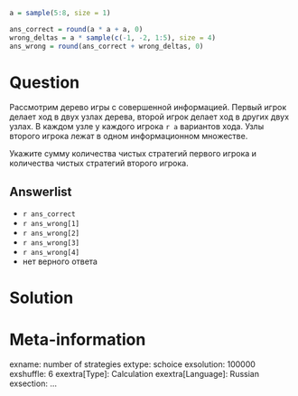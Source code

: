 ```r
a = sample(5:8, size = 1)

ans_correct = round(a * a + a, 0)
wrong_deltas = a * sample(c(-1, -2, 1:5), size = 4)
ans_wrong = round(ans_correct + wrong_deltas, 0)
```

Question
========
Рассмотрим дерево игры с совершенной информацией. 
Первый игрок делает ход в двух узлах дерева, второй игрок делает ход в других двух узлах. 
В каждом узле у каждого игрока `r a` вариантов хода. 
Узлы второго игрока лежат в одном информационном множестве. 

Укажите сумму количества чистых стратегий первого игрока и количества чистых стратегий второго игрока. 

Answerlist
----------
*  `r ans_correct`
*  `r ans_wrong[1]`
*  `r ans_wrong[2]`
*  `r ans_wrong[3]`
*  `r ans_wrong[4]`
*  нет верного ответа


Solution
========


Meta-information
================
exname: number of strategies
extype: schoice
exsolution: 100000
exshuffle: 6
exextra[Type]: Calculation
exextra[Language]: Russian
exsection: ...
